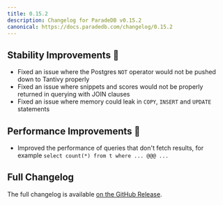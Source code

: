 ```yaml
---
title: 0.15.2
description: Changelog for ParadeDB v0.15.2
canonical: https://docs.paradedb.com/changelog/0.15.2
---
```


## Stability Improvements 💪

- Fixed an issue where the Postgres `NOT` operator would not be pushed down to Tantivy properly
- Fixed an issue where snippets and scores would not be properly returned in querying with JOIN clauses
- Fixed an issue where memory could leak in `COPY`, `INSERT` and `UPDATE` statements

## Performance Improvements 🚀

- Improved the performance of queries that don't fetch results, for example `select count(*) from t where ... @@@ ...`

## Full Changelog

The full changelog is available [on the GitHub Release](https://github.com/paradedb/paradedb/releases/tag/v0.15.2).
